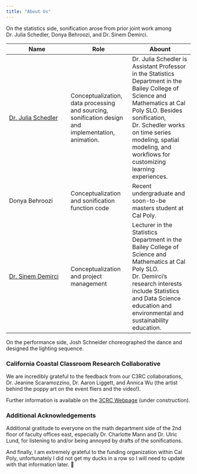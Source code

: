 ```yaml
---
title: "About Us"
---
```


On the statistics side, sonification arose from prior joint work among Dr. Julia Schedler, Donya Behroozi, and Dr. Sinem Demirci.

| Name | Role | Abount |
|----|----|----|
| [Dr. Julia Schedler](https://statistics.calpoly.edu/julia-schedler) | Conceptualization, data processing and sourcing, sonification design and implementation, animation. | Dr. Julia Schedler is Assistant Professor in the Statistics Department in the Bailey College of Science and Mathematics at Cal Poly SLO. Besides sonification, Dr. Schedler works on time series modeling, spatial modeling, and workflows for customizing learning experiences. |
| Donya Behroozi | Conceptualization and sonification function code | Recent undergraduate and soon-to-be masters student at Cal Poly. |
| [Dr. Sinem Demirci](https://statistics.calpoly.edu/sinem-demirci) | Conceptualization and project management | Lecturer in the Statistics Department in the Bailey College of Science and Mathematics at Cal Poly SLO. Dr. Demirci's research interests include Statistics and Data Science education and environmental and sustainability education. |

On the performance side, Josh Schneider choreographed the dance and designed the lighting sequence.

### California Coastal Classroom Research Collaborative

We are incredibly grateful to the feedback from our C3RC collaborations, Dr. Jeanine Scaramozzino, Dr. Aaron Liggett, and Annica Wu (the artist behind the poppy art on the event fliers and the video!).

Further information is available on the [3CRC Webpage](https://guides.lib.calpoly.edu/steam) (under construction).

### Additional Acknowledgements

Additional gratitude to everyone on the math department side of the 2nd floor of faculty offices east, especially Dr. Charlotte Mann and Dr. Ulric Lund, for listening to and/or being annoyed by drafts of the sonifications.

And finally, I am extremely grateful to the funding organization within Cal Poly, unfortunately I did not get my ducks in a row so I will need to update with that information later. 🦆

